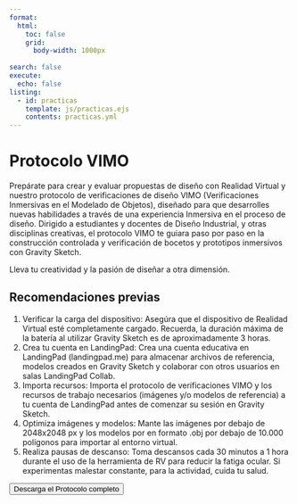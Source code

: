 ---
format:
  html:
    toc: false
    grid:
      body-width: 1000px
      
search: false
execute:
  echo: false
listing:
  - id: practicas
    template: js/practicas.ejs
    contents: practicas.yml
---


# Protocolo VIMO
Prepárate para crear y evaluar propuestas de diseño con Realidad Virtual y nuestro protocolo de verificaciones de diseño VIMO (Verificaciones Inmersivas en el Modelado de Objetos), diseñado para que desarrolles nuevas habilidades a través de una experiencia Inmersiva en el proceso de diseño. Dirigido a estudiantes y docentes de Diseño Industrial, y otras disciplinas creativas, el protocolo VIMO te guiara paso por paso en la construcción controlada y verificación de bocetos y prototipos inmersivos con Gravity Sketch. 

Lleva tu creatividad y la pasión de diseñar a otra dimensión.

## Recomendaciones previas

1. Verificar la carga del dispositivo: Asegúra que el dispositivo de Realidad Virtual esté completamente cargado. Recuerda, la duración máxima de la batería al utilizar Gravity Sketch es de aproximadamente 3 horas.
2. Crea tu cuenta en LandingPad: Crea una cuenta educativa en LandingPad (landingpad.me) para almacenar archivos de referencia, modelos creados en Gravity Sketch y colaborar con otros usuarios en salas LandingPad Collab.
3. Importa recursos: Importa el protocolo de verificaciones VIMO y los recursos de trabajo necesarios (imágenes y/o modelos de referencia) a tu cuenta de LandingPad antes de comenzar su sesión en Gravity Sketch.
4. Optimiza imágenes y modelos: Mante las imágenes por debajo de 2048x2048 px y los modelos por en formato .obj por debajo de 10.000 polígonos para importar al entorno virtual. 
5. Realiza pausas de descanso: Toma descansos cada 30 minutos a 1 hora durante el uso de la herramienta de RV para reducir la fatiga ocular. Si experimentas malestar constante, para la actividad, cuida tu salud.

<a href="imgs/perro.zip" download="protocolo">
<button >Descarga el Protocolo completo <i class="bi bi-download"></i></button> 
</a>
<!-- class="button-34" -->

